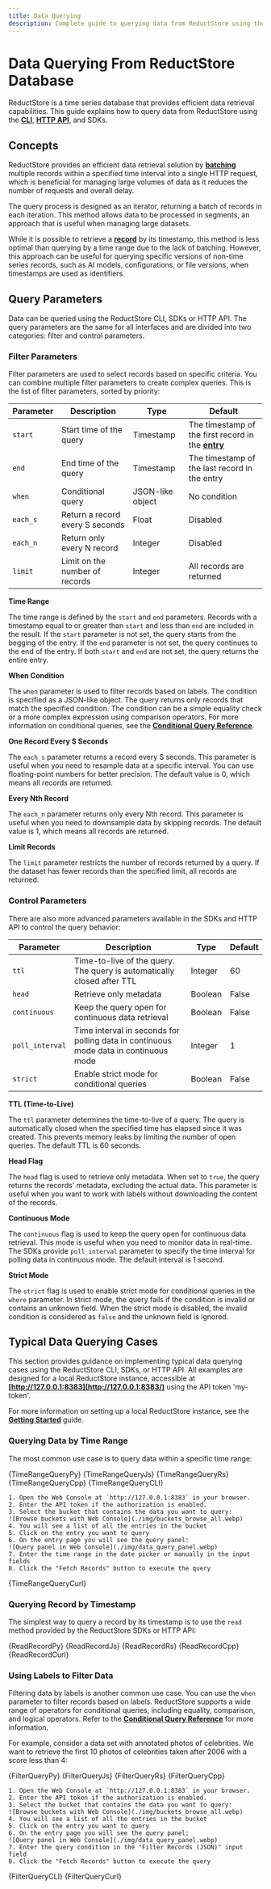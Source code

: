 ```yaml
---
title: Data Querying
description: Complete guide to querying data from ReductStore using the CLI, HTTP API and SDKs.
---
```



<head>
  <link
    rel="canonical"
    href="https://www.reduct.store/docs/guides/data-querying"
  />
</head>

# Data Querying From ReductStore Database

ReductStore is a time series database that provides efficient data retrieval capabilities. This guide explains how to query data from ReductStore using the **[CLI](../glossary#cli)**, **[HTTP API](../glossary#http-api)**, and SDKs.

## Concepts

ReductStore provides an efficient data retrieval solution by **[batching](../glossary#batching)** multiple records within a specified time interval into a single HTTP request, which is beneficial for managing large volumes of data as it reduces the number of requests and overall delay.

The query process is designed as an iterator, returning a batch of records in each iteration. This method allows data to be processed in segments, an approach that is useful when managing large datasets.

While it is possible to retrieve a **[record](../glossary#record)** by its timestamp, this method is less optimal than querying by a time range due to the lack of batching. However, this approach can be useful for querying specific versions of non-time series records, such as AI models, configurations, or file versions, when timestamps are used as identifiers.

## Query Parameters

Data can be queried using the ReductStore CLI, SDKs or HTTP API. The query parameters are the same for all interfaces and
are divided into two categories: filter and control parameters.

### Filter Parameters

Filter parameters are used to select records based on specific criteria. You can combine multiple filter parameters to create complex queries. This is the list of filter parameters, sorted by priority:

| Parameter | Description                     | Type             | Default                                                                 |
| --------- | ------------------------------- | ---------------- | ----------------------------------------------------------------------- |
| `start`   | Start time of the query         | Timestamp        | The timestamp of the first record in the **[entry](../glossary#entry)** |
| `end`     | End time of the query           | Timestamp        | The timestamp of the last record in the entry                           |
| `when`    | Conditional query               | JSON-like object | No condition                                                            |
| `each_s`  | Return a record every S seconds | Float            | Disabled                                                                |
| `each_n`  | Return only every N record      | Integer          | Disabled                                                                |
| `limit`   | Limit on the number of records  | Integer          | All records are returned                                                |

**Time Range**

The time range is defined by the `start` and `end` parameters. Records with a timestamp equal to or greater than `start` and less than `end` are included in the result. If the `start` parameter is not set, the query starts from the begging of the entry. If the `end` parameter is not set, the query continues to the end of the entry. If both `start` and `end` are not set, the query returns the entire entry.

**When Condition**

The `when` parameter is used to filter records based on labels. The condition is specified as a JSON-like object. The query returns only records that match the specified condition. The condition can be a simple equality check or a more complex expression using comparison operators. For more information on conditional queries, see the **[Conditional Query Reference](/docs/conditional-query/index.mdx)**.

**One Record Every S Seconds**

The `each_s` parameter returns a record every S seconds. This parameter is useful when you need to resample data at a specific interval. You can use floating-point numbers for better precision. The default value is 0, which means all records are returned.

**Every Nth Record**

The `each_n` parameter returns only every Nth record. This parameter is useful when you need to downsample data by skipping records. The default value is 1, which means all records are returned.

**Limit Records**

The `limit` parameter restricts the number of records returned by a query. If the dataset has fewer records than the specified limit, all records are returned.

### Control Parameters

There are also more advanced parameters available in the SDKs and HTTP API to control the query behavior:

| Parameter       | Description                                                                          | Type    | Default |
| --------------- | ------------------------------------------------------------------------------------ | ------- | ------- |
| `ttl`           | Time-to-live of the query. The query is automatically closed after TTL               | Integer | 60      |
| `head`          | Retrieve only metadata                                                               | Boolean | False   |
| `continuous`    | Keep the query open for continuous data retrieval                                    | Boolean | False   |
| `poll_interval` | Time interval in seconds for polling data in continuous mode data in continuous mode | Integer | 1       |
| `strict`        | Enable strict mode for conditional queries                                           | Boolean | False   |

**TTL (Time-to-Live)**

The `ttl` parameter determines the time-to-live of a query. The query is automatically closed when the specified time has elapsed since it was created. This prevents memory leaks by limiting the number of open queries. The default TTL is 60 seconds.

**Head Flag**

The `head` flag is used to retrieve only metadata. When set to `true`, the query returns the records' metadata, excluding the actual data. This parameter is useful when you want to work with labels without downloading the content of the records.

**Continuous Mode**

The `continuous` flag is used to keep the query open for continuous data retrieval. This mode is useful when you need to monitor data in real-time. The SDKs provide `poll_interval` parameter to specify the time interval for polling data in continuous mode. The default interval is 1 second.

**Strict Mode**

The `strict` flag is used to enable strict mode for conditional queries in the `where` parameter. In strict mode, the query fails if the condition is invalid or contains an unknown field.
When the strict mode is disabled, the invalid condition is considered as `false` and the unknown field is ignored.

## Typical Data Querying Cases

This section provides guidance on implementing typical data querying cases using the ReductStore CLI, SDKs, or HTTP API. All examples are designed for a local ReductStore instance, accessible at **[http://127.0.0.1:8383](http://127.0.0.1:8383/)** using the API token 'my-token'.

For more information on setting up a local ReductStore instance, see the **[Getting Started](../getting-started)** guide.

### Querying Data by Time Range

The most common use case is to query data within a specific time range:


<Tabs>
  <TabItem value="Python">
    <CodeBlock language="python">{TimeRangeQueryPy}</CodeBlock>
  </TabItem>
  <TabItem value="JavaScript">
    <CodeBlock language="javascript">{TimeRangeQueryJs}</CodeBlock>
  </TabItem>
  <TabItem value="Rust">
    <CodeBlock language="rust">{TimeRangeQueryRs}</CodeBlock>
  </TabItem>
  <TabItem value="C++">
    <CodeBlock language="cpp">{TimeRangeQueryCpp}</CodeBlock>
  </TabItem>
  <TabItem value="CLI">
    <CodeBlock language="bash">{TimeRangeQueryCLI}</CodeBlock>
  </TabItem>
  <TabItem value="Web Console">

    1. Open the Web Console at `http://127.0.0.1:8383` in your browser.
    2. Enter the API token if the authorization is enabled.
    3. Select the bucket that contains the data you want to query:
    ![Browse buckets with Web Console](./img/buckets_browse_all.webp)
    4. You will see a list of all the entries in the bucket
    5. Click on the entry you want to query
    6. On the entry page you will see the query panel:
    ![Query panel in Web Console](./img/data_query_panel.webp)
    7. Enter the time range in the date picker or manually in the input fields
    8. Click the "Fetch Records" button to execute the query

  </TabItem>
  <TabItem value="cURL">
    <CodeBlock language="bash">{TimeRangeQueryCurl}</CodeBlock>
  </TabItem>
</Tabs>

### Querying Record by Timestamp

The simplest way to query a record by its timestamp is to use the `read` method provided by the ReductStore SDKs or HTTP API:


<Tabs>
  <TabItem value="Python">
    <CodeBlock language="python">{ReadRecordPy}</CodeBlock>
  </TabItem>
  <TabItem value="JavaScript">
    <CodeBlock language="javascript">{ReadRecordJs}</CodeBlock>
  </TabItem>
  <TabItem value="Rust">
    <CodeBlock language="rust">{ReadRecordRs}</CodeBlock>
  </TabItem>
  <TabItem value="C++">
    <CodeBlock language="cpp">{ReadRecordCpp}</CodeBlock>
  </TabItem>
  <TabItem value="cURL">
    <CodeBlock language="bash">{ReadRecordCurl}</CodeBlock>
  </TabItem>
</Tabs>

### Using Labels to Filter Data

Filtering data by labels is another common use case. You can use the `when` parameter to filter records based on labels.
ReductStore supports a wide range of operators for conditional queries, including equality, comparison, and logical operators. Refer to the **[Conditional Query Reference](../conditional-query/index.mdx)** for more information.

For example, consider a data set with annotated photos of celebrities. We want to retrieve the first 10 photos of celebrities taken after 2006 with a score less than 4:


<Tabs>
  <TabItem value="Python">
    <CodeBlock language="python">{FilterQueryPy}</CodeBlock>
  </TabItem>
  <TabItem value="JavaScript">
    <CodeBlock language="javascript">{FilterQueryJs}</CodeBlock>
  </TabItem>
  <TabItem value="Rust">
    <CodeBlock language="rust">{FilterQueryRs}</CodeBlock>
  </TabItem>
  <TabItem value="C++">
    <CodeBlock language="cpp">{FilterQueryCpp}</CodeBlock>
  </TabItem>
  <TabItem value="Web Console">

    1. Open the Web Console at `http://127.0.0.1:8383` in your browser.
    2. Enter the API token if the authorization is enabled.
    3. Select the bucket that contains the data you want to query:
    ![Browse buckets with Web Console](./img/buckets_browse_all.webp)
    4. You will see a list of all the entries in the bucket
    5. Click on the entry you want to query
    6. On the entry page you will see the query panel:
    ![Query panel in Web Console](./img/data_query_panel.webp)
    7. Enter the query condition in the "Filter Records (JSON)" input field
    8. Click the "Fetch Records" button to execute the query

  </TabItem>
  <TabItem value="CLI">
    <CodeBlock language="bash">{FilterQueryCLI}</CodeBlock>
  </TabItem>
  <TabItem value="cURL">
    <CodeBlock language="bash">{FilterQueryCurl}</CodeBlock>
  </TabItem>
</Tabs>
